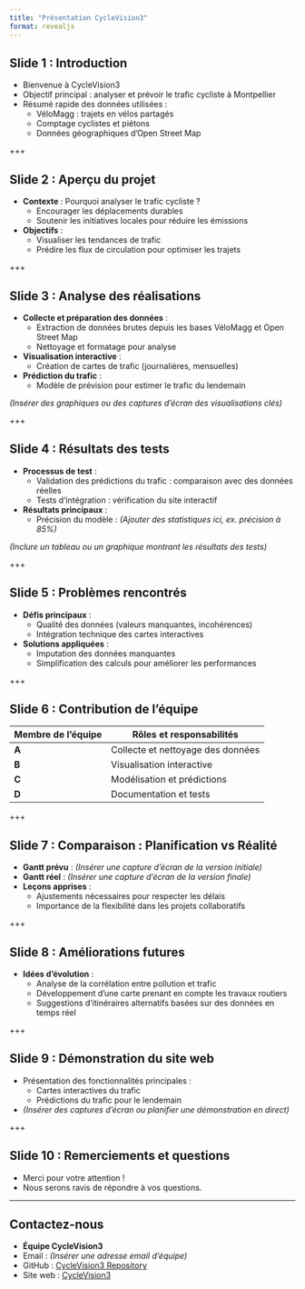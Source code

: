 ```yaml
---
title: "Présentation CycleVision3"
format: revealjs
---
```


## Slide 1 : Introduction

- Bienvenue à CycleVision3
- Objectif principal : analyser et prévoir le trafic cycliste à Montpellier
- Résumé rapide des données utilisées :
  - VéloMagg : trajets en vélos partagés
  - Comptage cyclistes et piétons
  - Données géographiques d'Open Street Map

+++

## Slide 2 : Aperçu du projet

- **Contexte** : Pourquoi analyser le trafic cycliste ?
  - Encourager les déplacements durables
  - Soutenir les initiatives locales pour réduire les émissions
- **Objectifs** :
  - Visualiser les tendances de trafic
  - Prédire les flux de circulation pour optimiser les trajets

+++

## Slide 3 : Analyse des réalisations

- **Collecte et préparation des données** :
  - Extraction de données brutes depuis les bases VéloMagg et Open Street Map
  - Nettoyage et formatage pour analyse
- **Visualisation interactive** :
  - Création de cartes de trafic (journalières, mensuelles)
- **Prédiction du trafic** :
  - Modèle de prévision pour estimer le trafic du lendemain

*(Insérer des graphiques ou des captures d'écran des visualisations clés)*

+++

## Slide 4 : Résultats des tests

- **Processus de test** :
  - Validation des prédictions du trafic : comparaison avec des données réelles
  - Tests d'intégration : vérification du site interactif
- **Résultats principaux** :
  - Précision du modèle : *(Ajouter des statistiques ici, ex. précision à 85%)*

*(Inclure un tableau ou un graphique montrant les résultats des tests)*

+++

## Slide 5 : Problèmes rencontrés

- **Défis principaux** :
  - Qualité des données (valeurs manquantes, incohérences)
  - Intégration technique des cartes interactives
- **Solutions appliquées** :
  - Imputation des données manquantes
  - Simplification des calculs pour améliorer les performances

+++

## Slide 6 : Contribution de l'équipe

| Membre de l'équipe | Rôles et responsabilités |
|---------------------|--------------------------|
| **A**              | Collecte et nettoyage des données |
| **B**              | Visualisation interactive |
| **C**              | Modélisation et prédictions |
| **D**              | Documentation et tests |

+++

## Slide 7 : Comparaison : Planification vs Réalité

- **Gantt prévu** :
  *(Insérer une capture d'écran de la version initiale)*
- **Gantt réel** :
  *(Insérer une capture d'écran de la version finale)*
- **Leçons apprises** :
  - Ajustements nécessaires pour respecter les délais
  - Importance de la flexibilité dans les projets collaboratifs

+++

## Slide 8 : Améliorations futures

- **Idées d'évolution** :
  - Analyse de la corrélation entre pollution et trafic
  - Développement d'une carte prenant en compte les travaux routiers
  - Suggestions d'itinéraires alternatifs basées sur des données en temps réel

+++

## Slide 9 : Démonstration du site web

- Présentation des fonctionnalités principales :
  - Cartes interactives du trafic
  - Prédictions du trafic pour le lendemain
- *(Insérer des captures d'écran ou planifier une démonstration en direct)*

+++

## Slide 10 : Remerciements et questions

- Merci pour votre attention !
- Nous serons ravis de répondre à vos questions.

---

## Contactez-nous

- **Équipe CycleVision3**
- Email : *(Insérer une adresse email d'équipe)*
- GitHub : [CycleVision3 Repository](https://github.com/mscaia/PROJ_HAX712X)
- Site web : [CycleVision3](https://mscaia.github.io/PROJ_HAX712X/)
